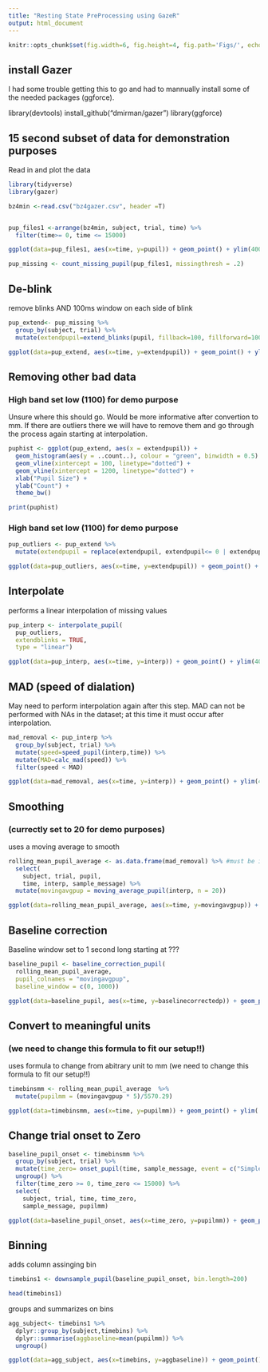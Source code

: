 ```yaml
---
title: "Resting State PreProcessing using GazeR"
output: html_document
---
```


```r
knitr::opts_chunk$set(fig.width=6, fig.height=4, fig.path='Figs/', echo=TRUE, tidy=TRUE, message=F, warning=F, cache=T)
```

## install Gazer 
I had some trouble getting this to go and had to mannually install some of the needed packages (ggforce).

library(devtools)
install_github("dmirman/gazer")
library(ggforce)

## 15 second subset of data for demonstration purposes

Read in and plot the data

```r

library(tidyverse)
library(gazer)

bz4min <-read.csv("bz4gazer.csv", header =T)


pup_files1 <-arrange(bz4min, subject, trial, time) %>% 
  filter(time>= 0, time <= 15000)

ggplot(data=pup_files1, aes(x=time, y=pupil)) + geom_point() + ylim(400, 1200)
```

```r
pup_missing <- count_missing_pupil(pup_files1, missingthresh = .2)

```

## De-blink

remove blinks AND 100ms window on each side of blink
```r
pup_extend<- pup_missing %>% 
  group_by(subject, trial) %>% 
  mutate(extendpupil=extend_blinks(pupil, fillback=100, fillforward=100, hz=1000))

ggplot(data=pup_extend, aes(x=time, y=extendpupil)) + geom_point() + ylim(400, 1200)
```

## Removing other bad data 
### High band set low (1100) for demo purpose
Unsure where this should go. Would be more informative after convertion to mm.
If there are outliers there we will have to remove them and go through the process again starting at interpolation. 

```r

puphist <- ggplot(pup_extend, aes(x = extendpupil)) + 
  geom_histogram(aes(y = ..count..), colour = "green", binwidth = 0.5)  + 
  geom_vline(xintercept = 100, linetype="dotted") +
  geom_vline(xintercept = 1200, linetype="dotted") + 
  xlab("Pupil Size") + 
  ylab("Count") + 
  theme_bw() 

print(puphist)
```

### High band set low (1100) for demo purpose

```r
pup_outliers <- pup_extend %>% 
  mutate(extendpupil = replace(extendpupil, extendpupil<= 0 | extendpupil >= 1100, NA))

ggplot(data=pup_outliers, aes(x=time, y=extendpupil)) + geom_point() + ylim(400, 1200)
```



## Interpolate 

performs a linear interpolation of missing values
```r
pup_interp <- interpolate_pupil(
  pup_outliers, 
  extendblinks = TRUE, 
  type = "linear")

ggplot(data=pup_interp, aes(x=time, y=interp)) + geom_point() + ylim(400, 1200)

```
## MAD (speed of dialation)

May need to perform interpolation again after this step. MAD can not be performed with NAs in the dataset; at this time it must occur after interpolation. 

```r
mad_removal <- pup_interp %>%
  group_by(subject, trial) %>%
  mutate(speed=speed_pupil(interp,time)) %>%
  mutate(MAD=calc_mad(speed)) %>%
  filter(speed < MAD)

ggplot(data=mad_removal, aes(x=time, y=interp)) + geom_point() + ylim(400, 1200)

```


## Smoothing
### (currectly set to 20 for demo purposes)
uses a moving average to smooth 
```r
rolling_mean_pupil_average <- as.data.frame(mad_removal) %>% #must be in a data.frame
  select(
    subject, trial, pupil, 
    time, interp, sample_message) %>%
  mutate(movingavgpup = moving_average_pupil(interp, n = 20))

ggplot(data=rolling_mean_pupil_average, aes(x=time, y=movingavgpup)) + geom_point() + ylim(400, 1200)
```

## Baseline correction

Baseline window set to 1 second long starting at ???
```r
baseline_pupil <- baseline_correction_pupil(
  rolling_mean_pupil_average, 
  pupil_colnames = "movingavgpup", 
  baseline_window = c(0, 1000))

ggplot(data=baseline_pupil, aes(x=time, y=baselinecorrectedp)) + geom_point() + ylim(-300, 300)
```

## Convert to meaningful units
### (we need to change this formula to fit our setup!!)
uses formula to change from abitrary unit to mm (we need to change this formula to fit our setup!!)
```r
timebinsmm <- rolling_mean_pupil_average  %>% 
  mutate(pupilmm = (movingavgpup * 5)/5570.29)

ggplot(data=timebinsmm, aes(x=time, y=pupilmm)) + geom_point() + ylim(.5, 1.1)
```


## Change trial onset to Zero

```r
baseline_pupil_onset <- timebinsmm %>% 
  group_by(subject, trial) %>%  
  mutate(time_zero= onset_pupil(time, sample_message, event = c("Simple_Start") )) %>%
  ungroup() %>% 
  filter(time_zero >= 0, time_zero <= 15000) %>%
  select(
    subject, trial, time, time_zero, 
    sample_message, pupilmm)

ggplot(data=baseline_pupil_onset, aes(x=time_zero, y=pupilmm)) + geom_point() + ylim(.5, 1.1)
```

## Binning
adds column assinging bin
```r
timebins1 <- downsample_pupil(baseline_pupil_onset, bin.length=200)

head(timebins1)
```

groups and summarizes on bins

```r
agg_subject<- timebins1 %>% 
  dplyr::group_by(subject,timebins) %>% 
  dplyr::summarise(aggbaseline=mean(pupilmm)) %>% 
  ungroup()

ggplot(data=agg_subject, aes(x=timebins, y=aggbaseline)) + geom_point() + geom_line(size = 1) + ylim(.5, 1.1)
```
